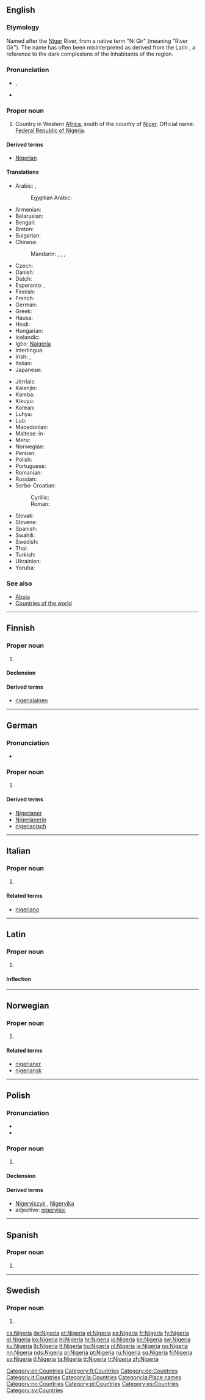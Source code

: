 {{also|Nigéria|Nígería|Niger}}
==English==
{{wikipedia}}
{{wikipedia|lang=simple|sc=Latn}}

===Etymology===
Named after the [[Niger]] River, from a native term "Ni Gir" (meaning "River Gir"). The name has often been misinterpreted as derived from the Latin {{term|niger|lang=la||black}}, a reference to the dark complexions of the inhabitants of the region.

===Pronunciation===
* {{a|UK}} {{IPA|/naɪˈdʒɪə(ɹ).i.ə/}}, {{X-SAMPA|/naI"dZI@(r).i.@/}}
* {{audio|En-us-Nigeria.ogg|Audio}}

===Proper noun===
{{en-proper noun}}

# Country in Western [[Africa]], south of the country of [[Niger]]. Official name: [[Federal Republic of Nigeria]].

====Derived terms====
* [[Nigerian]]

====Translations====
{{trans-top| in Western Africa}}
* Arabic: {{t-|ar|نيجيريا|f|tr=nijiiriya}}, {{t-|ar|نايجيريا|f|tr=nayjiiriya}}
*: Egyptian Arabic: {{tø|arz|نايجيريا|sc=Arab}}
* Armenian: {{t-|hy|Նիգերիա|tr=Nigeria}}
* Belarusian: {{t-|be|Нігерыя|f|tr=Nihéryja}}
* Bengali: {{t-|bn|নাইজেরিয়া}}
* Breton: {{t-|br|Nigeria}}
* Bulgarian: {{t-|bg|Нигерия|f|tr=Nigérija}}
* Chinese:
*: Mandarin: {{t-|cmn|尼日利亞|sc=Hani}}, {{t-|cmn|尼日利亚|tr=Nírìlìyà|sc=Hani}}, {{t-|cmn|奈及利亞|sc=Hani}}, {{t-|cmn|奈及利亚|tr=Nàijílìyà|sc=Hani}} {{qualifier|Taiwan}}
* Czech: {{t+|cs|Nigérie|f}}
* Danish: {{t-|da|Nigeria}}
* Dutch: {{t+|nl|Nigeria}}
* Esperanto: {{t-|eo|Nigerio}}, {{t-|eo|Niĝerio}}
* Finnish: {{t+|fi|Nigeria}}
* French: {{t+|fr|Nigeria|m}}
* German: {{t+|de|Nigeria}}
* Greek: {{t+|el|Νιγηρία|f|tr=Nigiría}}
* Hausa: {{t-|ha|Nijeriya}}
* Hindi: {{t+|hi|नाइजीरिया|tr=nā'ijīriyā}}
* Hungarian: {{t+|hu|Nigéria}}
* Icelandic: {{t|is|Nígería|f}}
* Igbo: [[Naigeria]]
* Interlingua: {{t-|ia|Nigeria}}
* Irish: {{t-|ga|Nigéir|f|alt=An Nigéir}}, {{t-|ga|Poblacht Chónaidhme na Nigéire|f}}
* Italian: {{t-|it|Nigeria|f}}
* Japanese: {{t+|ja|ナイジェリア|tr=Naijeria}}
{{trans-mid}}
* Jèrriais: {{tø|roa-jer|Nigérie|f}}
* Kalenjin: {{tø|kln|Nijeria}}
* Kamba: {{tø|kam|Nijeria}}
* Kikuyu: {{tø|ki|Nigeria}}
* Korean: {{t+|ko|나이지리아|tr=Naijiria|sc=Hang}}
* Luhya: {{tø|luy|Nigeria}}
* Luo: {{tø|luo|Nigeria}}
* Macedonian: {{t+|mk|Нигерија|f|tr=Nigérija}}
* Maltese: in-{{t-|mt|Niġerja}}
* Meru: {{tø|mer|Nigeria}}
* Norwegian: {{t+|no|Nigeria}}
* Persian: {{t-|fa|نیجریه|tr=Nijeriye|sc=fa-Arab}}
* Polish: {{t+|pl|Nigeria|f}}
* Portuguese: {{t+|pt|Nigéria|f}}
* Romanian: {{t-|ro|Nigeria|f}}
* Russian: {{t-|ru|Нигерия|f|tr=Nigérija}}
* Serbo-Croatian:
*: Cyrillic: {{t-|sh|Нигерија|f}}
*: Roman: {{t-|sh|Nigerija|f}}
* Slovak: {{t-|sk|Nigéria|f}}
* Slovene: {{t-|sl|Nigerija|f}}
* Spanish: {{t+|es|Nigeria|f}}
* Swahili: {{t+|sw|Nijeria}}
* Swedish: {{t+|sv|Nigeria}}
* Thai: {{t-|th|ไนเธอเรีย}}
* Turkish: {{t+|tr|Nijerya}}
* Ukrainian: {{t+|uk|Нігерія|f|tr=Nihérija}}
* Yoruba: {{t-|yo|Nàìjíríà}}
{{trans-bottom}}

===See also===
* [[Abuja]]
* [[Appendix:Countries of the world|Countries of the world]]

[[Category:en:Countries]]

----

==Finnish==
{{wikipedia|lang=fi}}

===Proper noun===
{{fi-proper noun}}

# {{l|en|Nigeria}}

====Declension====
{{fi-decl-kulkija|Nigeri|nopl=1}}

====Derived terms====
* [[nigerialainen]]

[[Category:fi:Countries]]

----

==German==
{{wikipedia|lang=de}}

===Pronunciation===
* {{audio|De-Nigeria.ogg|Audio}}

===Proper noun===
{{head|de|proper noun}} {{n}}

# {{l|en|Nigeria}}

====Derived terms====
* [[Nigerianer]]
* [[Nigerianerin]]
* [[nigerianisch]]

[[Category:de:Countries]]

----

==Italian==
{{wikipedia|lang=it}}

===Proper noun===
{{it-proper noun|f}}

# {{l|en|Nigeria}}

====Related terms====
* [[nigeriano]]

[[Category:it:Countries]]

----

==Latin==
{{wikipedia|lang=la}}

===Proper noun===
{{la-proper noun|Nigeria|Nigeriae|Nigeriae|f|first}}

# {{l|en|Nigeria}}

====Inflection====
{{la-decl-1st-loc|Nigeri}}

[[Category:la:Countries]]
[[Category:la:Place names]]

----

==Norwegian==
{{wikipedia|lang=nb}}
{{wikipedia|lang=nn}}

===Proper noun===
{{head|no|proper noun}}

# {{l|en|Nigeria}}

====Related terms====
* [[nigerianer]]
* [[nigeriansk]]

[[Category:no:Countries]]

----

==Polish==
{{wikipedia|lang=pl}}

===Pronunciation===
* {{IPA|/ɲiˈɡɛrja/|lang=pl}}
* {{audio|Pl-Nigeria.ogg|Audio}}

===Proper noun===
{{head|pl|proper noun|g=f}}

# {{l|en|Nigeria}}

====Declension====
{{pl-decl-noun-sing
|Nigeria
|Nigerii
|Nigerii
|Nigerię
|Nigerią
|Nigerii
|Nigerio
}}

====Derived terms====
* [[Nigeryjczyk]] {{m}}, [[Nigeryjka]] {{f}}
* adjective: [[nigeryjski]]

[[Category:pl:Countries]]

----

==Spanish==
{{wikipedia|lang=es}}

===Proper noun===
{{es-proper noun|f}}

# {{l|en|Nigeria}}

[[Category:es:Countries]]

----

==Swedish==
{{wikipedia|lang=sv}}

===Proper noun===
{{head|sv|proper noun}}

# {{l|en|Nigeria}}

[[Category:sv:Countries]]

[[cs:Nigeria]]
[[de:Nigeria]]
[[et:Nigeria]]
[[el:Nigeria]]
[[es:Nigeria]]
[[fr:Nigeria]]
[[fy:Nigeria]]
[[gl:Nigeria]]
[[ko:Nigeria]]
[[hi:Nigeria]]
[[hr:Nigeria]]
[[io:Nigeria]]
[[kn:Nigeria]]
[[sw:Nigeria]]
[[ku:Nigeria]]
[[lb:Nigeria]]
[[lt:Nigeria]]
[[hu:Nigeria]]
[[nl:Nigeria]]
[[ja:Nigeria]]
[[no:Nigeria]]
[[nn:Nigeria]]
[[nds:Nigeria]]
[[pl:Nigeria]]
[[pt:Nigeria]]
[[ru:Nigeria]]
[[sq:Nigeria]]
[[fi:Nigeria]]
[[sv:Nigeria]]
[[tl:Nigeria]]
[[ta:Nigeria]]
[[tt:Nigeria]]
[[tr:Nigeria]]
[[zh:Nigeria]]